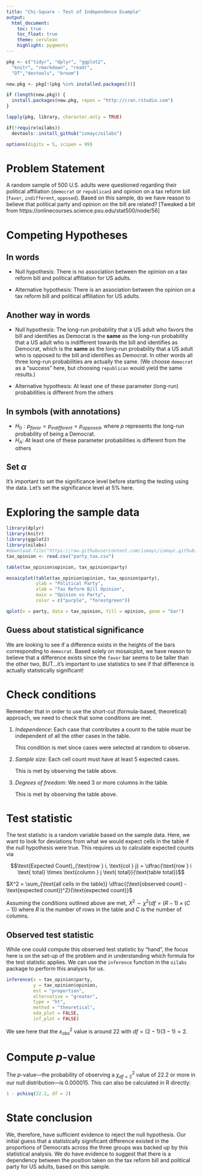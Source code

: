 ```yaml
---
title: "Chi-Square - Test of Independence Example"
output:
  html_document:
    toc: true
    toc_float: true
    theme: cerulean
    highlight: pygments
---
```



```r
pkg <- c("tidyr", "dplyr", "ggplot2", 
  "knitr", "rmarkdown", "readr", 
  "DT","devtools", "broom")

new.pkg <- pkg[!(pkg %in% installed.packages())]

if (length(new.pkg)) {
  install.packages(new.pkg, repos = "http://cran.rstudio.com")
}

lapply(pkg, library, character.only = TRUE)

if(!require(oilabs))
  devtools::install_github("ismayc/oilabs")

options(digits = 5, scipen = 99)
```

# Problem Statement

A random sample of 500 U.S. adults were questioned regarding their political affiliation (`democrat` or `republican`) and opinion on a tax reform bill (`favor`, `indifferent`, `opposed`). Based on this sample, do we have reason to believe that political party and opinion on the bill are related? [Tweaked a bit from https://onlinecourses.science.psu.edu/stat500/node/56]

# Competing Hypotheses

## In words

- Null hypothesis: There is no association between the opinion on a tax reform bill and political affiliation for US adults.

- Alternative hypothesis:  There is an association between the opinion on a tax reform bill and political affiliation for US adults.

## Another way in words

- Null hypothesis: The long-run probability that a US adult who favors the bill and identifies as Democrat is the **same** as the long-run
probability that a US adult who is indifferent towards the bill and identifies as Democrat, which is the **same** as the long-run probability that a US adult who is opposed to the bill and identifies as Democrat. In other words all three long-run probabilities are actually the same.  (We choose `democrat` as a "success" here, but choosing `republican` would yield the same results.)

- Alternative hypothesis:  At least one of these parameter (long-run) probabilities is different from the others

## In symbols (with annotations)

- $H_0: p_{favor} = p_{indifferent} =  p_{opposed}$, where $p$ represents the long-run probability of being a Democrat.
- $H_A$: At least one of these parameter probabilities is different from the others

## Set $\alpha$

It's important to set the significance level before starting the testing using the data. Let's set the significance level at 5\% here.

# Exploring the sample data

```r
library(dplyr)
library(knitr)
library(ggplot2)
library(oilabs)
#download.file("https://raw.githubusercontent.com/ismayc/ismayc.github.io/master/teaching/sample_problems/party_tax.csv", destfile = "party_tax.csv")
tax_opinion <- read.csv("party_tax.csv")
```

```r
table(tax_opinion$opinion, tax_opinion$party)
```

```r
mosaicplot(table(tax_opinion$opinion, tax_opinion$party),
           ylab = "Political Party", 
           xlab = "Tax Reform Bill Opinion",
           main = "Opinion vs Party",
           color = c("purple", "forestgreen"))
```

```r
qplot(x = party, data = tax_opinion, fill = opinion, geom = "bar")
```

## Guess about statistical significance

We are looking to see if a difference exists in the heights of the bars corresponding to `democrat`.  Based solely on mosaicplot, we have reason to believe that a difference exists since the `favor` bar seems to be taller than the other two, BUT...it's important to use statistics to see if that difference is actually statistically significant!

# Check conditions

Remember that in order to use the short-cut (formula-based, theoretical) approach, we need to check that some conditions are met.

1. _Independence_:  Each case that contributes a count to the table must be independent of all the other cases in the table.

    This condition is met since cases were selected at random to observe.

2. _Sample size_:  Each cell count must have at least 5 expected cases.

    This is met by observing the table above.

3. _Degrees of freedom_:  We need 3 or more columns in the table.

    This is met by observing the table above.

# Test statistic

The test statistic is a random variable based on the sample data.  Here, we want to look for deviations from what we would expect cells in the table if the null hypothesis were true.  This requires us to calculate expected counts via

$$\text{Expected Count}_{\text{row } i, \text{col } j} = \dfrac{\text{row } i \text{ total} \times \text{column } j \text{ total}}{\text{table total}}$$

<!--
-------------------------------------------------------------------------------------------------------------------------------------------------------------------------------------------
                            Single Vehicle                                     Lead Vehicle                                Following Vehicle                TOTAL
----------------------- ---------------------------------------- ---------------------------------------- ---------------------------------------- ----------------------------------------
   Complete Stop          151 (147.59)                                          38 (35.22)                                 76 (82.18)                    **265**
  
   Not Complete Stop      25 (28.41)                                              4 (6.78)                                  22 (15.82)                    **51**

 **Total**                      **176**                                          **42**                                     **98**                         **_316_**
 
----------------------- ---------------------------------------- ---------------------------------------- ---------------------------------------- ----------------------------------------
Table: Observed Counts and (Expected Counts)
-->

$X^2 = \sum_{\text{all cells in the table}} \dfrac{(\text{observed count} - \text{expected count})^2}{\text{expected count}}$

Assuming the conditions outlined above are met, $X^2 \sim \chi^2(df = (R - 1) \times (C - 1))$ where $R$ is the number of rows in the table and $C$ is the number of columns.

## Observed test statistic

While one could compute this observed test statistic by "hand", the focus here is on the set-up of the problem and in understanding which formula for the test statistic applies.  We can use the `inference` function in the `oilabs` package to perform this analysis for us.

```r
inference(x = tax_opinion$party, 
          y = tax_opinion$opinion, 
          est = "proportion", 
          alternative = "greater", 
          type = "ht", 
          method = "theoretical", 
          eda_plot = FALSE, 
          inf_plot = FALSE)
```

We see here that the $x^2_{obs}$ value is around 22 with $df = (2 - 1)(3 - 1) = 2$.  

# Compute $p$-value

The $p$-value---the probability of observing a $\chi^2_{df = 2}$ value of 22.2 or more in our null distribution---is 0.000015.  This can also be calculated in R directly:

```r
1 - pchisq(22.2, df = 2)
```


# State conclusion

We, therefore, have sufficient evidence to reject the null hypothesis.  Our initial guess that a statistically significant difference existed in the proportions of Democrats across the three groups was backed up by this statistical analysis.  We do have evidence to suggest that there is a dependency between the position taken on the tax reform bill and political party for US adults, based on this sample.

